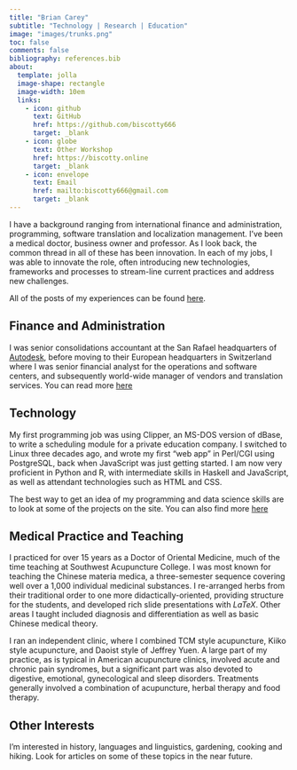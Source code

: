 ```yaml
---
title: "Brian Carey"
subtitle: "Technology | Research | Education"
image: "images/trunks.png"
toc: false
comments: false
bibliography: references.bib
about:
  template: jolla
  image-shape: rectangle
  image-width: 10em
  links: 
    - icon: github
      text: GitHub
      href: https://github.com/biscotty666
      target: _blank
    - icon: globe
      text: Other Workshop
      href: https://biscotty.online
      target: _blank
    - icon: envelope
      text: Email
      href: mailto:biscotty666@gmail.com
      target: _blank
---
```


I have a background ranging from international finance and administration, programming, software translation and localization management. I’ve been a medical doctor, business owner and professor. As I look back, the common thread in all of these has been innovation. In each of my jobs, I was able to innovate the role, often introducing new technologies, frameworks and processes to stream-line current practices and address new challenges. 

All of the posts of my experiences can be found [here](cv/cv.qmd).

::: {.panel-tabset}

## Finance and Administration

I was senior consolidations accountant at the San Rafael headquarters of [Autodesk](https://www.autodesk.com/), before moving to their European headquarters in Switzerland where I was senior financial analyst for the operations and software centers, and subsequently world-wide manager of vendors and translation services. You can read more [here](cv/cv.qmd)

## Technology

My first programming job was using Clipper, an MS-DOS version of dBase, to write a scheduling module for a private education company. I switched to Linux three decades ago, and wrote my first "web app" in Perl/CGI using PostgreSQL, back when JavaScript was just getting started.  I am now very proficient in Python and R, with intermediate skills in Haskell and JavaScript, as well as attendant technologies such as HTML and CSS.

The best way to get an idea of my programming and data science skills are to look at some of the projects on the site. You can also find more [here](cv/cv.qmd)

## Medical Practice and Teaching

I practiced for over 15 years as a Doctor of Oriental Medicine, much of the time teaching at Southwest Acupuncture College. I was most known for teaching the Chinese materia medica, a three-semester sequence covering well over a 1,000 individual medicinal substances. I re-arranged herbs from their traditional order to one more didactically-oriented, providing structure for the students, and developed rich slide presentations with $LaTeX$. Other areas I taught included diagnosis and differentiation as well as basic Chinese medical theory.

I ran an independent clinic, where I combined TCM style acupuncture, Kiiko style acupuncture, and Daoist style of Jeffrey Yuen. A large part of my practice, as is typical in American acupuncture clinics, involved acute and chronic pain syndromes, but a significant part was also devoted to digestive, emotional, gynecological and sleep disorders. Treatments generally involved a combination of acupuncture, herbal therapy and food therapy.

## Other Interests

I'm interested in history, languages and linguistics, gardening, cooking and hiking. Look for articles on some of these topics in the near future.

:::
